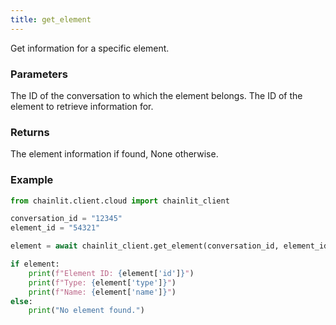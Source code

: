 ```yaml
---
title: get_element
---
```


Get information for a specific element.

### Parameters

<ParamField path="conversation_id" type="str">
  The ID of the conversation to which the element belongs.
</ParamField>
<ParamField path="element_id" type="str">
  The ID of the element to retrieve information for.
</ParamField>

### Returns

<ResponseField name="element" type="Optional[ElementDict]" required>
  The element information if found, None otherwise.
</ResponseField>

### Example

```python Code Example
from chainlit.client.cloud import chainlit_client

conversation_id = "12345"
element_id = "54321"

element = await chainlit_client.get_element(conversation_id, element_id)

if element:
    print(f"Element ID: {element['id']}")
    print(f"Type: {element['type']}")
    print(f"Name: {element['name']}")
else:
    print("No element found.")
```
